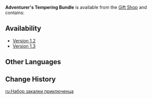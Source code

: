 {{Item Infobox
|id           = 115023
|type         = Bundles
|quality      = 3
|description  = 
|source1      = [[Gift Shop]] for a limited time
}}
'''Adventurer's Tempering Bundle''' is available from the [[Gift Shop]] and contains:
{{Card|Eminent Share Bundle|10|quality=3|stars=1}}{{Card|Mora|60,000|quality=3|stars=1}}

==Availability==
*[[Version 1.2]]
*[[Version 1.3]]
==Other Languages==
{{Other Languages
|en      = Adventurer's Tempering Bundle
|zhs     = 冒险助力淬炼包
|zhs_rm  = Màoxiǎn Zhùlì Cuìliàn Bāo
|zht     = 冒險助力淬煉包
|zht_rm  = Màoxiǎn Zhùlì Cuìliàn Bāo
|zh_tl   = Adventure Assistance Trial-Tempering Bundle
|ja      = 冒険助力百錬パック
|ja_rm   = Bouken Joryoku Hyakuren Pakku
|ja_tl   = Adventure Assistance Well-Tempered Pack
|ko      = 모험 조력 단련 패키지
|ko_rm   = Moheom Joryeok Danryeon Paekiji
|ko_tl   = Adventure Support Tempering Package
|es      = Paquete de refuerzo del aventurero
|es_tl   = Adventurer's Booster Package
|fr      = Pack de progression de l'aventurier
|fr_tl   = Adventurer's Progression Pack
|ru      = Набор закалки приключенца
|ru_tl   = Adventurer's Tempering Pack
|th      = แพ็กหล่อหลอมการผจญภัย
|th_rm   = 
|th_tl   = 
|vi      = Túi Tôi Luyện Hỗ Trợ Mạo Hiểm
|vi_tl   = 
|de      = Beistandshärtepaket
|de_tl   = Support Hardship Bundle
|id      = Adventurer's Tempering Bundle
|pt      = Pacote Temperado do Aventureiro
|pt_tl   = 
|tr      = Maceracının İlerleme Paketi
|tr_tl   = 
|it      = Bundle rinforzante dell'avventuriere
|it_tl   = 
}}

==Change History==
{{Change History|1.2}}

[[ru:Набор закалки приключенца]]